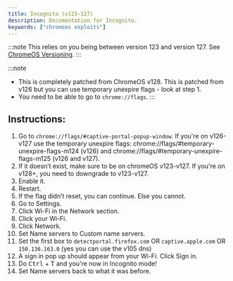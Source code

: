 ```yaml
---
title: Incognito (v123-127)
description: Documentation for Incognito.
keywords: ["chromeos exploits"]
---
```


:::note
This relies on you being between version 123 and version 127. See [ChromeOS Versioning](/kajigs/crosver).
:::

:::note

- This is completely patched from ChromeOS v128. This is patched from v126 but you can use temporary unexpire flags - look at step 1.
- You need to be able to go to `chrome://flags`.
  :::

## **Instructions:**

1. Go to `chrome://flags/#captive-portal-popup-window`. If you're on v126-v127 use the temporary unexpire flags: chrome://flags/#temporary-unexpire-flags-m124 (v126) and chrome://flags/#temporary-unexpire-flags-m125 (v126 and v127).
2. If it doesn’t exist, make sure to be on chromeOS v123-v127. If you're on v128+, you need to downgrade to v123-v127.
3. Enable it.
4. Restart.
5. If the flag didn’t reset, you can continue. Else you cannot.
6. Go to Settings.
7. Click Wi-Fi in the Network section.
8. Click your Wi-Fi.
9. Click Network.
10. Set Name servers to Custom name servers.
11. Set the first box to `detectportal.firefox.com` OR `captive.apple.com` OR `150.136.163.0` (yes you can use the v105 dns)
12. A sign in pop up should appear from your Wi-Fi. Click Sign in.
13. Do <kbd>Ctrl</kbd> + <kbd>T</kbd> and you're now in Incognito mode!
14. Set Name servers back to what it was before.
